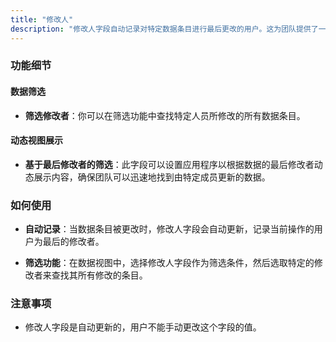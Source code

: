```yaml
---
title: "修改人"
description: "修改人字段自动记录对特定数据条目进行最后更改的用户。这为团队提供了一个清晰、准确的跟踪数据更改来源的方式。"
---
```


### 功能细节

#### 数据筛选

* **筛选修改者**：你可以在筛选功能中查找特定人员所修改的所有数据条目。

#### 动态视图展示

* **基于最后修改者的筛选**：此字段可以设置应用程序以根据数据的最后修改者动态展示内容，确保团队可以迅速地找到由特定成员更新的数据。

### 如何使用

* **自动记录**：当数据条目被更改时，修改人字段会自动更新，记录当前操作的用户为最后的修改者。

* **筛选功能**：在数据视图中，选择修改人字段作为筛选条件，然后选取特定的修改者来查找其所有修改的条目。

### 注意事项

* 修改人字段是自动更新的，用户不能手动更改这个字段的值。
